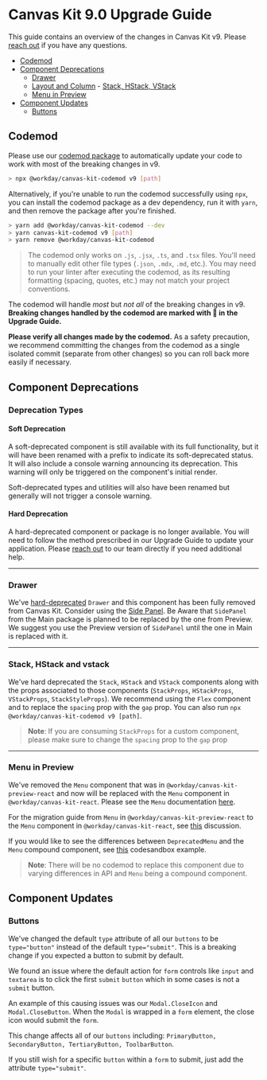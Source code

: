 
<Meta title="Guides/Upgrade Guides/v9.0" />

# Canvas Kit 9.0 Upgrade Guide

This guide contains an overview of the changes in Canvas Kit v9. Please
[reach out](https://github.com/Workday/canvas-kit/issues/new?labels=bug&template=bug.md) if you have
any questions.

- [Codemod](#codemod)
- [Component Deprecations](#component-deprecations)
  - [Drawer](#drawer)
  - [Layout and Column](#layout-and-column) - [Stack, HStack, VStack](#stack-hstack-vstack)
  - [Menu in Preview](#menu-in-preview)
- [Component Updates](#component-updates)
  - [Buttons](#buttons)

## Codemod

Please use our [codemod package](https://github.com/Workday/canvas-kit/tree/master/modules/codemod)
to automatically update your code to work with most of the breaking changes in v9.

```sh
> npx @workday/canvas-kit-codemod v9 [path]
```

Alternatively, if you're unable to run the codemod successfully using `npx`, you can install the
codemod package as a dev dependency, run it with `yarn`, and then remove the package after you're
finished.

```sh
> yarn add @workday/canvas-kit-codemod --dev
> yarn canvas-kit-codemod v9 [path]
> yarn remove @workday/canvas-kit-codemod
```

> The codemod only works on `.js`, `.jsx`, `.ts`, and `.tsx` files. You'll need to manually edit
> other file types (`.json`, `.mdx`, `.md`, etc.). You may need to run your linter after executing
> the codemod, as its resulting formatting (spacing, quotes, etc.) may not match your project
> conventions.

The codemod will handle _most_ but _not all_ of the breaking changes in v9. **Breaking changes
handled by the codemod are marked with 🤖 in the Upgrade Guide.**

**Please verify all changes made by the codemod.** As a safety precaution, we recommend committing
the changes from the codemod as a single isolated commit (separate from other changes) so you can
roll back more easily if necessary.

## Component Deprecations

### Deprecation Types

#### Soft Deprecation

A soft-deprecated component is still available with its full functionality, but it will have been
renamed with a prefix to indicate its soft-deprecated status. It will also include a console warning
announcing its deprecation. This warning will only be triggered on the component's initial render.

Soft-deprecated types and utilities will also have been renamed but generally will not trigger a
console warning.

#### Hard Deprecation

A hard-deprecated component or package is no longer available. You will need to follow the method
prescribed in our Upgrade Guide to update your application. Please
[reach out](https://github.com/Workday/canvas-kit/issues/new?labels=bug&template=bug.md) to our team
directly if you need additional help.

---

### Drawer

<!---
TODO: Please review this section with documenting SidePanel deprication
-->

We've [hard-deprecated](#hard-deprecation) `Drawer` and this component has been fully removed from
Canvas Kit. Consider using the
[Side Panel](https://workday.github.io/canvas-kit/?path=/story/preview-side-panel--basic). Be Aware
that `SidePanel` from the Main package is planned to be replaced by the one from Preview. We suggest
you use the Preview version of `SidePanel` until the one in Main is replaced with it.

---

### Stack, HStack and vstack

We've hard deprecated the `Stack`, `HStack` and `VStack` components along with the props associated
to those components (`StackProps`, `HStackProps`, `VStackProps`, `StackStyleProps`). We recommend
using the `Flex` component and to replace the `spacing` prop with the `gap` prop. You can also run
`npx @workday/canvas-kit-codemod v9 [path]`.

> **Note**: If you are consuming `StackProps` for a custom component, please make sure to change the
> `spacing` prop to the `gap` prop

---

### Menu in Preview

We've removed the `Menu` component that was in `@workday/canvas-kit-preview-react` and now will be
replaced with the `Menu` component in `@workday/canvas-kit-react`. Please see the `Menu`
documentation
[here](https://workday.github.io/canvas-kit/?path=/docs/components-popups-menu--basic).

For the migration guide from `Menu` in `@workday/canvas-kit-preview-react` to the `Menu` component
in `@workday/canvas-kit-react`, see [this](https://github.com/Workday/canvas-kit/discussions/2063)
discussion.

If you would like to see the differences between `DeprecatedMenu` and the `Menu` compound component,
see [this](https://codesandbox.io/s/deprecatedmenu-to-menu-migration-gwi1ov) codesandbox example.

> **Note**: There will be no codemod to replace this component due to varying differences in API and
> `Menu` being a compound component.

## Component Updates

### Buttons

We've changed the default `type` attribute of all our `buttons` to be `type="button"` instead of the
default `type="submit"`. This is a breaking change if you expected a button to submit by default.

We found an issue where the default action for `form` controls like `input` and `textarea` is to
click the first `submit` `button` which in some cases is not a `submit` button.

An example of this causing issues was our `Modal.CloseIcon` and `Modal.CloseButton`. When the
`Modal` is wrapped in a `form` element, the close icon would submit the `form`.

This change affects all of our `buttons` including:
`PrimaryButton, SecondaryButton, TertiaryButton, ToolbarButton`.

If you still wish for a specific `button` within a `form` to submit, just add the attribute
`type="submit"`.
